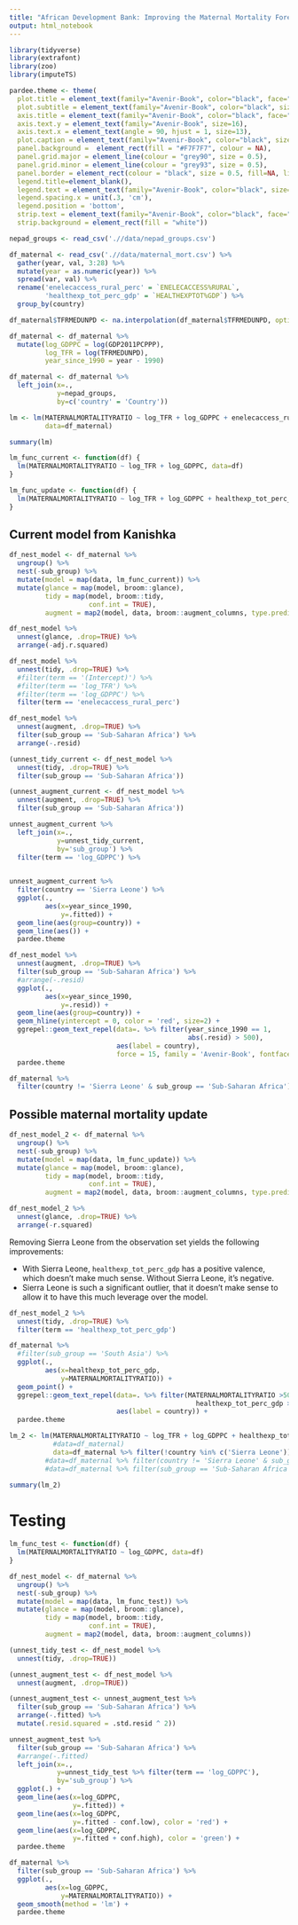 ```yaml
---
title: "African Development Bank: Improving the Maternal Mortality Forecast from IFs"
output: html_notebook
---
```


```r
library(tidyverse)
library(extrafont)
library(zoo)
library(imputeTS)
```

```r
pardee.theme <- theme(
  plot.title = element_text(family="Avenir-Book", color="black", face="plain", size=17, hjust=0), 
  plot.subtitle = element_text(family="Avenir-Book", color="black", size=15, hjust=0), 
  axis.title = element_text(family="Avenir-Book", color="black", face="plain", size=14), 
  axis.text.y = element_text(family="Avenir-Book", size=16), 
  axis.text.x = element_text(angle = 90, hjust = 1, size=13), 
  plot.caption = element_text(family="Avenir-Book", color="black", size=13), 
  panel.background =  element_rect(fill = "#F7F7F7", colour = NA), 
  panel.grid.major = element_line(colour = "grey90", size = 0.5),
  panel.grid.minor = element_line(colour = "grey93", size = 0.5),
  panel.border = element_rect(colour = "black", size = 0.5, fill=NA, linetype = 1),
  legend.title=element_blank(), 
  legend.text = element_text(family="Avenir-Book", color="black", size=14, hjust=0),
  legend.spacing.x = unit(.3, 'cm'), 
  legend.position = 'bottom',
  strip.text = element_text(family="Avenir-Book", color="black", face="plain", size=16),
  strip.background = element_rect(fill = "white"))
```

```r
nepad_groups <- read_csv('.//data/nepad_groups.csv')
```

```r
df_maternal <- read_csv('.//data/maternal_mort.csv') %>% 
  gather(year, val, 3:28) %>% 
  mutate(year = as.numeric(year)) %>% 
  spread(var, val) %>% 
  rename('enelecaccess_rural_perc' = `ENELECACCESS%RURAL`,
         'healthexp_tot_perc_gdp' = `HEALTHEXPTOT%GDP`) %>% 
  group_by(country)
```

```r
df_maternal$TFRMEDUNPD <- na.interpolation(df_maternal$TFRMEDUNPD, option = 'linear')

df_maternal <- df_maternal %>% 
  mutate(log_GDPPC = log(GDP2011PCPPP),
         log_TFR = log(TFRMEDUNPD),
         year_since_1990 = year - 1990)
```

```r
df_maternal <- df_maternal %>% 
  left_join(x=.,
            y=nepad_groups,
            by=c('country' = 'Country'))
```

```r
lm <- lm(MATERNALMORTALITYRATIO ~ log_TFR + log_GDPPC + enelecaccess_rural_perc + healthexp_tot_perc_gdp, 
         data=df_maternal)

summary(lm)
```


```r
lm_func_current <- function(df) {
  lm(MATERNALMORTALITYRATIO ~ log_TFR + log_GDPPC, data=df)
}

lm_func_update <- function(df) {
  lm(MATERNALMORTALITYRATIO ~ log_TFR + log_GDPPC + healthexp_tot_perc_gdp, data=df)
}
```

## Current model from Kanishka 



```r
df_nest_model <- df_maternal %>% 
  ungroup() %>% 
  nest(-sub_group) %>% 
  mutate(model = map(data, lm_func_current)) %>% 
  mutate(glance = map(model, broom::glance),
         tidy = map(model, broom::tidy, 
                    conf.int = TRUE),
         augment = map2(model, data, broom::augment_columns, type.predict="response"))
```


```r
df_nest_model %>% 
  unnest(glance, .drop=TRUE) %>% 
  arrange(-adj.r.squared)
```

```r
df_nest_model %>% 
  unnest(tidy, .drop=TRUE) %>% 
  #filter(term == '(Intercept)') %>% 
  #filter(term == 'log_TFR') %>% 
  #filter(term == 'log_GDPPC') %>% 
  filter(term == 'enelecaccess_rural_perc')
```

```r
df_nest_model %>% 
  unnest(augment, .drop=TRUE) %>% 
  filter(sub_group == 'Sub-Saharan Africa') %>% 
  arrange(-.resid)
```

```r
(unnest_tidy_current <- df_nest_model %>% 
  unnest(tidy, .drop=TRUE) %>% 
  filter(sub_group == 'Sub-Saharan Africa'))
```


```r
(unnest_augment_current <- df_nest_model %>% 
  unnest(augment, .drop=TRUE) %>% 
  filter(sub_group == 'Sub-Saharan Africa'))
```

```r
unnest_augment_current %>% 
  left_join(x=.,
            y=unnest_tidy_current,
            by='sub_group') %>% 
  filter(term == 'log_GDPPC') %>% 
  
```

```r
unnest_augment_current %>% 
  filter(country == 'Sierra Leone') %>% 
  ggplot(.,
         aes(x=year_since_1990,
             y=.fitted)) + 
  geom_line(aes(group=country)) + 
  geom_line(aes()) + 
  pardee.theme
```


```r
df_nest_model %>% 
  unnest(augment, .drop=TRUE) %>% 
  filter(sub_group == 'Sub-Saharan Africa') %>% 
  #arrange(-.resid)
  ggplot(.,
         aes(x=year_since_1990,
             y=.resid)) + 
  geom_line(aes(group=country)) + 
  geom_hline(yintercept = 0, color = 'red', size=2) + 
  ggrepel::geom_text_repel(data=. %>% filter(year_since_1990 == 1,
                                             abs(.resid) > 500),
                           aes(label = country), 
                           force = 15, family = 'Avenir-Book', fontface = 'bold', size = 4.5) + 
  pardee.theme
```

```r
df_maternal %>% 
  filter(country != 'Sierra Leone' & sub_group == 'Sub-Saharan Africa')
```

## Possible maternal mortality update 


```r
df_nest_model_2 <- df_maternal %>% 
  ungroup() %>% 
  nest(-sub_group) %>% 
  mutate(model = map(data, lm_func_update)) %>% 
  mutate(glance = map(model, broom::glance),
         tidy = map(model, broom::tidy, 
                    conf.int = TRUE),
         augment = map2(model, data, broom::augment_columns, type.predict="response"))
```


```r
df_nest_model_2 %>% 
  unnest(glance, .drop=TRUE) %>% 
  arrange(-r.squared)
```

Removing Sierra Leone from the observation set yields the following improvements:

*  With Sierra Leone, `healthexp_tot_perc_gdp` has a positive valence, which doesn't make much sense. Without Sierra Leone, it's negative.
*  Sierra Leone is such a significant outlier, that it doesn't make sense to allow it to have this much leverage over the model.  



```r
df_nest_model_2 %>% 
  unnest(tidy, .drop=TRUE) %>% 
  filter(term == 'healthexp_tot_perc_gdp')
```

```r
df_maternal %>% 
  #filter(sub_group == 'South Asia') %>% 
  ggplot(.,
         aes(x=healthexp_tot_perc_gdp,
             y=MATERNALMORTALITYRATIO)) + 
  geom_point() + 
  ggrepel::geom_text_repel(data=. %>% filter(MATERNALMORTALITYRATIO >500 & 
                                               healthexp_tot_perc_gdp > 10),
                           aes(label = country)) + 
  pardee.theme
```


```r
lm_2 <- lm(MATERNALMORTALITYRATIO ~ log_TFR + log_GDPPC + healthexp_tot_perc_gdp, 
           #data=df_maternal)
           data=df_maternal %>% filter(!country %in% c('Sierra Leone')))
         #data=df_maternal %>% filter(country != 'Sierra Leone' & sub_group == 'Sub-Saharan Africa'))
         #data=df_maternal %>% filter(sub_group == 'Sub-Saharan Africa'))

summary(lm_2)
```


# Testing 

```r
lm_func_test <- function(df) {
  lm(MATERNALMORTALITYRATIO ~ log_GDPPC, data=df)
}
```


```r
df_nest_model <- df_maternal %>% 
  ungroup() %>% 
  nest(-sub_group) %>% 
  mutate(model = map(data, lm_func_test)) %>% 
  mutate(glance = map(model, broom::glance),
         tidy = map(model, broom::tidy, 
                    conf.int = TRUE),
         augment = map2(model, data, broom::augment_columns))
```

```r
(unnest_tidy_test <- df_nest_model %>% 
  unnest(tidy, .drop=TRUE))
```

```r
(unnest_augment_test <- df_nest_model %>% 
  unnest(augment, .drop=TRUE))
```

```r
(unnest_augment_test <- unnest_augment_test %>% 
  filter(sub_group == 'Sub-Saharan Africa') %>% 
  arrange(-.fitted) %>% 
  mutate(.resid.squared = .std.resid ^ 2))
```


```r
unnest_augment_test %>% 
  filter(sub_group == 'Sub-Saharan Africa') %>% 
  #arrange(-.fitted)
  left_join(x=.,
            y=unnest_tidy_test %>% filter(term == 'log_GDPPC'), 
            by='sub_group') %>% 
  ggplot(.) + 
  geom_line(aes(x=log_GDPPC,
                y=.fitted)) + 
  geom_line(aes(x=log_GDPPC,
                y=.fitted - conf.low), color = 'red') + 
  geom_line(aes(x=log_GDPPC,
                y=.fitted + conf.high), color = 'green') + 
  pardee.theme
```

```r
df_maternal %>% 
  filter(sub_group == 'Sub-Saharan Africa') %>% 
  ggplot(.,
         aes(x=log_GDPPC,
             y=MATERNALMORTALITYRATIO)) + 
  geom_smooth(method = 'lm') + 
  pardee.theme
```

